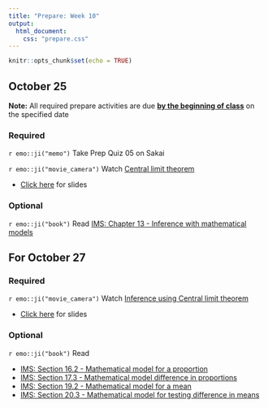 ```yaml
---
title: "Prepare: Week 10"
output: 
  html_document:
    css: "prepare.css"
---
```


```r
knitr::opts_chunk$set(echo = TRUE)
```

## October 25

**Note:** All required prepare activities are due **<u>by the beginning of class</u>** on the specified date

### Required

`r emo::ji("memo")` Take Prep Quiz 05 on Sakai 

`r emo::ji("movie_camera")` Watch [Central limit theorem](https://warpwire.duke.edu/w/Vw4GAA/)

- [Click here](https://sta199-fa21-003.netlify.app/slides/clt-intro.html#1) for slides

### Optional 

`r emo::ji("book")` Read [IMS: Chapter 13 - Inference with mathematical models](https://openintro-ims.netlify.app/foundations-mathematical.html?q=central%20limit%20th#CLTsection)

## For October 27

### Required

`r emo::ji("movie_camera")` Watch [Inference using Central limit theorem](https://warpwire.duke.edu/w/WQ4GAA/)

- [Click here](https://sta199-fa21-003.netlify.app/slides/clt-inference.html#1) for slides

### Optional 

`r emo::ji("book")` Read 

- [IMS: Section 16.2 - Mathematical model for a proportion](https://openintro-ims.netlify.app/inference-one-prop.html#one-prop-norm)
- [IMS: Section 17.3 - Mathematical model difference in proportions](https://openintro-ims.netlify.app/inference-two-props.html#math-2prop)
- [IMS: Section 19.2 - Mathematical model for a mean](https://openintro-ims.netlify.app/inference-one-mean.html#one-mean-math)
- [IMS: Section 20.3 - Mathematical model for testing difference in means](https://openintro-ims.netlify.app/inference-two-means.html#math2samp)



